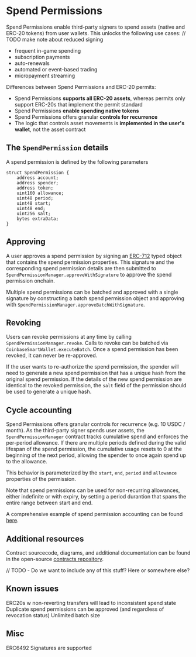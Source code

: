 # Spend Permissions

Spend Permissions enable third-party signers to spend assets (native and ERC-20 tokens) from user wallets. 
This unlocks the following use cases: // TODO make note about reduced signing
- frequent in-game spending
- subscription payments
- auto-renewals
- automated or event-based trading
- micropayment streaming

Differences between Spend Permissions and ERC-20 permits:
- Spend Permissions **supports all ERC-20 assets**, whereas permits only support ERC-20s that implement the permit standard  
- Spend Permissions **enable spending native tokens**  
- Spend Permissions offers granular **controls for recurrence**  
- The logic that controls asset movements is **implemented in the user's wallet**, not the asset contract  


## The `SpendPermission` details
A spend permission is defined by the following parameters

```solidity
struct SpendPermission {
    address account;
    address spender;
    address token;
    uint160 allowance;
    uint48 period;
    uint48 start;
    uint48 end;
    uint256 salt;
    bytes extraData;
}
```


## Approving

A user approves a spend permission by signing an [ERC-712](https://eips.ethereum.org/EIPS/eip-712) typed object that contains
the spend permission properties. This signature and the corresponding spend permission details are then submitted to 
`SpendPermissionManager.approveWithSignature` to approve the spend permission onchain.

Multiple spend permissions can be batched and approved with a single signature by constructing a batch spend permission object
and approving with `SpendPermissionManager.approveBatchWithSignature`.


## Revoking

Users can revoke permissions at any time by calling `SpendPermissionManager.revoke`. Calls to revoke can be batched via 
`CoinbaseSmartWallet.executeBatch`. Once a spend permission has been revoked, it can never be re-approved. 

If the user wants to re-authorize the spend permission, the spender will need to generate a new spend permission 
that has a unique hash from the original spend permission. If the details of the new spend permission are identical
to the revoked permission, the `salt` field of the permission should be used to generate a unique hash.

## Cycle accounting

Spend Permissions offers granular controls for recurrence (e.g. 10 USDC / month). 
As the third-party signer spends user assets, the `SpendPermissionManager` contract tracks cumulative spend and enforces the per-period
allowance. If there are multiple periods defined during the valid lifespan of the spend permission, the cumulative usage resets to 0 
at the beginning of the next period, allowing the spender to once again spend up to the allowance.

This behavior is parameterized by the `start`, `end`, `period` and `allowance` properties of the permission.

Note that spend permissions can be used for non-recurring allowances, either indefinite or with expiry, by setting
a period durantion that spans the entire range between start and end.

A comprehensive example of spend permission accounting can be found [here](https://github.com/coinbase/spend-permissions/blob/main/docs/SpendPermissionAccounting.md).

## Additional resources
Contract sourcecode, diagrams, and additional documentation can be found in the open-source [contracts repository](https://github.com/coinbase/spend-permissions).


// TODO - Do we want to include any of this stuff? Here or somewhere else?
## Known issues
ERC20s w non-reverting transfers will lead to inconsistent spend state  
Duplicate spend permissions can be approved (and regardless of revocation status)
Unlimited batch size

## Misc
ERC6492 Signatures are supported 
